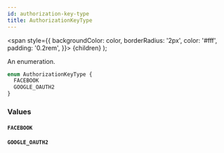 ```yaml
---
id: authorization-key-type
title: AuthorizationKeyType
---
```


<span
style={{
      backgroundColor: color,
      borderRadius: '2px',
      color: '#fff',
      padding: '0.2rem',
    }}>
{children}
</span>
);

An enumeration.

```graphql
enum AuthorizationKeyType {
  FACEBOOK
  GOOGLE_OAUTH2
}
```

### Values

#### `FACEBOOK`

#### `GOOGLE_OAUTH2`
